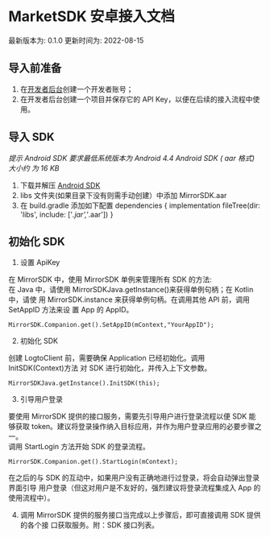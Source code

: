 # MarketSDK 安卓接入文档

最新版本为: 0.1.0 更新时间为: 2022-08-15

## 导入前准备

1. 在[开发者后台](https://app.mirrorworld.fun/)创建一个开发者账号；
2. 在开发者后台创建一个项目并保存它的 API Key，以便在后续的接入流程中使用。

## 导入 SDK

_提示 Android SDK 要求最低系统版本为 Android 4.4 Android SDK ( aar 格式) 大小约
为 16 KB_

1. 下载并解压 [Android SDK](www.baidu.com)
2. libs 文件夹(如果目录下没有则需手动创建）中添加 MirrorSDK.aar
3. 在 build.gradle 添加如下配置 dependencies { implementation fileTree(dir:
   'libs', include: ['*.jar','*.aar']) }

## 初始化 SDK

1. 设置 ApiKey

在 MirrorSDK 中，使用 MirrorSDK 单例来管理所有 SDK 的方法:  
在 Java 中，请使用 MirrorSDKJava.getInstance()来获得单例句柄；在 Kotlin 中，请使
用 MirrorSDK.instance 来获得单例句柄。在调用其他 API 前，调用 SetAppID 方法来设
置 App 的 AppID。

```
MirrorSDK.Companion.get().SetAppID(mContext,"YourAppID");
```

2. 初始化 SDK

创建 LogtoClient 前，需要确保 Application 已经初始化。调用 InitSDK(Context)方法
对 SDK 进行初始化，并传入上下文参数。

```
MirrorSDKJava.getInstance().InitSDK(this);
```

3. 引导用户登录

要使用 MirrorSDK 提供的接口服务，需要先引导用户进行登录流程以便 SDK 能够获取
token。建议将登录操作纳入目标应用，并作为用户登录应用的必要步骤之一。  
调用 StartLogin 方法开始 SDK 的登录流程。

```
MirrorSDK.Companion.get().StartLogin(mContext);
```

在之后的与 SDK 的互动中，如果用户没有正确地进行过登录，将会自动弹出登录界面引导
用户登录（但这对用户是不友好的，强烈建议将登录流程集成入 App 的使用流程中）。

4. 调用 MirrorSDK 提供的服务接口当完成以上步骤后，即可直接调用 SDK 提供的各个接
   口获取服务。附：SDK 接口列表。
